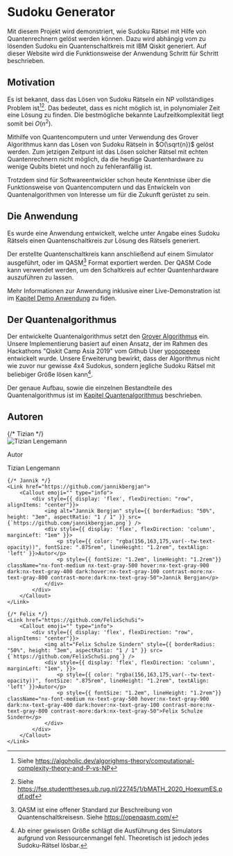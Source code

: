 
# Sudoku Generator

Mit diesem Projekt wird demonstriert, wie Sudoku Rätsel mit Hilfe von Quantenrechnern gelöst werden können.
Dazu wird abhängig vom zu lösenden Sudoku ein Quantenschaltkreis mit IBM Qiskit generiert.
Auf dieser Website wird die Funktionsweise der Anwendung Schritt für Schritt beschrieben.

## Motivation
Es ist bekannt, dass das Lösen von Sudoku Rätseln ein NP vollständiges Problem ist[^1][^2].
Das bedeutet, dass es nicht möglich ist, in polynomialer Zeit eine Lösung zu finden.
Die bestmögliche bekannte Laufzeitkomplexität liegt somit bei $O(n^2)$.

Mithilfe von Quantencomputern und unter Verwendung des Grover Algorithmus kann das Lösen
von Sudoku Rätseln in $O(\sqrt{n})$ gelöst werden. 
Zum jetzigen Zeitpunt ist das Lösen solcher Rätsel mit echten Quantenrechnern nicht möglich,
da die heutige Quantenhardware zu wenige Qubits bietet und noch zu fehleranfällig ist.

Trotzdem sind für Softwareentwickler schon heute Kenntnisse über die Funktionsweise von Quantencomputern und das Entwickeln von
Quantenalgorithmen von Interesse um für die Zukunft gerüstet zu sein.

## Die Anwendung
Es wurde eine Anwendung entwickelt, welche unter Angabe eines Sudoku Rätsels
einen Quantenschaltkreis zur Lösung des Rätsels generiert.

Der erstellte Quantenschaltkreis kann anschließend auf einem Simulator ausgeführt,
oder im QASM[^3] Format exportiert werden. Der QASM Code kann verwendet werden, um den
Schaltkreis auf echter Quantenhardware auszuführen zu lassen.

Mehr Informationen zur Anwendung inklusive einer Live-Demonstration ist im [Kapitel Demo Anwendung](/quantenalgorithmus/uebersicht/demo-anwendung) zu fiden. 

## Der Quantenalgorithmus

Der entwickelte Quantenalgorithmus setzt den [Grover Algorithmus](/basiswissen/grover) ein.
Unsere Implementierung basiert auf einen Ansatz, der im Rahmen des Hackathons "Qiskit Camp Asia 2019"
vom Github User [yoooopeeee](https://github.com/yoooopeeee) entwickelt wurde.
Unsere Erweiterung bewirkt, dass der Algorithmus nicht wie zuvor nur gewisse 4x4 Sudokus, sondern
jegliche Sudoku Rätsel mit beliebiger Größe lösen kann[^4].

Der genaue Aufbau, sowie die einzelnen Bestandteile des Quantenalgorithmus ist im [Kapitel Quantenalgorithmus](/quantenalgorithmus/uebersicht/bestandteile) beschrieben.

## Autoren
<div className="authors" style={{ display: 'flex', flexDirection: "row", gap: "1rem", flexWrap: "wrap", marginTop: "1rem" }}>
{/* Tizian */}
    <Link href="https://github.com/tizianl">
        <Callout emoji="" type="info">
            <div style={{ display: 'flex', flexDirection: "row", alignItems: "center"}}>
                <img alt="Tizian Lengemann" style={{ borderRadius: "50%", height: "3em", aspectRatio: "1 / 1" }} src={`https://github.com/tizianl.png`} />
                <div style={{ display: 'flex', flexDirection: 'column', marginLeft: "1em" }}>
                    <p style={{ color: "rgba(156,163,175,var(--tw-text-opacity))", fontSize: ".875rem", lineHeight: "1.2rem",textAlign: 'left' }}>Autor</p>
                    <p style={{ fontSize: "1.2em", lineHeight: "1.2rem"}} className="nx-font-medium nx-text-gray-500 hover:nx-text-gray-900 dark:nx-text-gray-400 dark:hover:nx-text-gray-100 contrast-more:nx-text-gray-800 contrast-more:dark:nx-text-gray-50">Tizian Lengemann</p>
                </div>
            </div>
        </Callout>
    </Link>
    
    {/* Jannik */}
    <Link href="https://github.com/jannikbergjan">
        <Callout emoji="" type="info">
            <div style={{ display: 'flex', flexDirection: "row", alignItems: "center"}}>
                <img alt="Jannik Bergjan" style={{ borderRadius: "50%", height: "3em", aspectRatio: "1 / 1" }} src={`https://github.com/jannikbergjan.png`} />
                <div style={{ display: 'flex', flexDirection: 'column', marginLeft: "1em" }}>
                    <p style={{ color: "rgba(156,163,175,var(--tw-text-opacity))", fontSize: ".875rem", lineHeight: "1.2rem", textAlign: 'left' }}>Autor</p>
                    <p style={{ fontSize: "1.2em", lineHeight: "1.2rem"}} className="nx-font-medium nx-text-gray-500 hover:nx-text-gray-900 dark:nx-text-gray-400 dark:hover:nx-text-gray-100 contrast-more:nx-text-gray-800 contrast-more:dark:nx-text-gray-50">Jannik Bergjan</p>
                </div>
            </div>
        </Callout>
    </Link>

    {/* Felix */}
    <Link href="https://github.com/FelixSchuSi">
        <Callout emoji="" type="info">
            <div style={{ display: 'flex', flexDirection: "row", alignItems: "center"}}>
                <img alt="Felix Schulze Sindern" style={{ borderRadius: "50%", height: "3em", aspectRatio: "1 / 1" }} src={`https://github.com/FelixSchuSi.png`} />
                <div style={{ display: 'flex', flexDirection: 'column', marginLeft: "1em", }}>
                    <p style={{ color: "rgba(156,163,175,var(--tw-text-opacity))", fontSize: ".875rem", lineHeight: "1.2rem", textAlign: 'left' }}>Autor</p>
                    <p style={{ fontSize: "1.2em", lineHeight: "1.2rem"}} className="nx-font-medium nx-text-gray-500 hover:nx-text-gray-900 dark:nx-text-gray-400 dark:hover:nx-text-gray-100 contrast-more:nx-text-gray-800 contrast-more:dark:nx-text-gray-50">Felix Schulze Sindern</p>
                </div>
            </div>
        </Callout>
    </Link>
</div>

[^1]: Siehe https://algoholic.dev/algorighms-theory/computational-complexity-theory-and-P-vs-NP
[^2]: Siehe https://fse.studenttheses.ub.rug.nl/22745/1/bMATH_2020_HoexumES.pdf.pdf
[^3]: QASM ist eine offener Standard zur Beschreibung von Quantenschaltkreisesn. Siehe https://openqasm.com/ 
[^4]: Ab einer gewissen Größe schlägt die Ausführung des Simulators aufgrund von Ressourcenmangel fehl. Theoretisch ist jedoch jedes Sudoku-Rätsel lösbar.